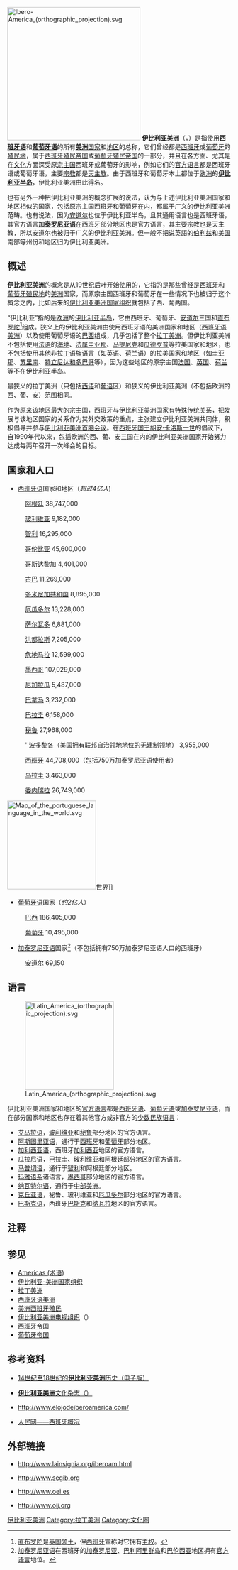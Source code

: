 {{noteTA
|T=zh-hans:伊比利亚美洲;zh-hk:伊比利亞美洲;zh-tw:伊比利美洲;
|1=zh-hans:伊比利亚美洲;zh-hk:伊比利亞美洲;zh-tw:伊比利美洲;
|2=zh-hans:伊比利亚;zh-hk:伊比利亞;zh-tw:伊比利;
}}
[[File:Ibero-America_(orthographic_projection).svg|300px]]
'''伊比利亚美洲'''（{{lang-es|'''Iberoamérica'''}}，{{lang-pt|'''Ibero-América'''}}）是指使用'''[[西班牙语|西班牙语]]'''和'''[[葡萄牙语|葡萄牙语]]'''的所有'''[[美洲|美洲]]'''[[国家|国家]]和[[地区|地区]]的总称，它们曾经都是[[西班牙|西班牙]]或[[葡萄牙|葡萄牙]]的[[殖民地|殖民地]]，属于[[西班牙殖民帝国|西班牙殖民帝国]]或[[葡萄牙殖民帝国|葡萄牙殖民帝国]]的一部分，并且在各方面、尤其是在[[文化|文化]]方面深受原[[宗主国|宗主国]]西班牙或葡萄牙的影响，例如它们的[[官方语言|官方语言]]都是西班牙语或葡萄牙语，主要[[宗教|宗教]]都是[[天主教|天主教]]。由于西班牙和葡萄牙本土都位于[[欧洲|欧洲]]的'''[[伊比利亚半岛|伊比利亚半岛]]'''，伊比利亚美洲由此得名。

也有另外一种把伊比利亚美洲的概念扩展的说法，认为与上述伊比利亚美洲国家和地区相似的国家，包括原宗主国西班牙和葡萄牙在内，都属于广义的伊比利亚美洲范畴。也有说法，因为[[安道尔|安道尔]]也位于伊比利亚半岛，且其通用语言也是西班牙语，其官方语言'''[[加泰罗尼亚语|加泰罗尼亚语]]'''在西班牙部分地区也是官方语言，其主要宗教也是天主教，所以安道尔也被归于广义的伊比利亚美洲。但一般不把说英語的[[伯利兹|伯利兹]]和[[美国|美国]]南部等州份和地区归为伊比利亚美洲。

==概述==

'''伊比利亚美洲'''的概念是从19世纪后叶开始使用的，它指的是那些曾经是[[西班牙|西班牙]]和[[葡萄牙|葡萄牙]][[殖民地|殖民地]]的[[美洲|美洲]]国家，而原宗主国西班牙和葡萄牙在一些情况下也被归于这个概念之内，比如后来的[[伊比利亚|伊比利亚]][[美洲国家组织|美洲国家组织]]就包括了西、葡两国。

“伊比利亚”指的是[[欧洲|欧洲]]的[[伊比利亚半岛|伊比利亚半岛]]，它由西班牙、葡萄牙、[[安道尔|安道尔]]三国和[[直布罗陀|直布罗陀]]<ref>[[直布罗陀|直布罗陀]]是[[英国|英国]][[领土|领土]]，但[[西班牙|西班牙]]宣称对它拥有[[主权|主权]]。</ref>组成。狭义上的伊比利亚美洲由使用西班牙语的美洲国家和地区（[[西班牙语美洲|西班牙语美洲]]）以及使用葡萄牙语的[[巴西|巴西]]组成，几乎包括了整个[[拉丁美洲|拉丁美洲]]。但伊比利亚美洲不包括使用[[法语|法语]]的[[海地|海地]]、[[法属圭亚那|法属圭亚那]]、[[马提尼克|马提尼克]]和[[瓜德罗普|瓜德罗普]]等拉美国家和地区，也不包括使用其他非[[拉丁语族|拉丁语族]][[语言|语言]]（如[[英语|英语]]、[[荷兰语|荷兰语]]）的拉美国家和地区（如[[圭亚那|圭亚那]]、[[苏里南|苏里南]]、[[特立尼达和多巴哥|特立尼达和多巴哥]]等），因为这些地区的原宗主国[[法国|法国]]、[[英国|英国]]、[[荷兰|荷兰]]等不在伊比利亚半岛。

最狭义的拉丁美洲（只包括[[西语|西语]]和[[葡语|葡语]]区）和狭义的伊比利亚美洲（不包括欧洲的西、葡、安）范围相同。

作为原来该地区最大的宗主国，西班牙与伊比利亚美洲国家有特殊传统关系，把发展与该地区国家的关系作为其外交政策的重点，主张建立伊比利亚美洲共同体，积极倡导并参与[[伊比利亞-美洲高峰會|伊比利亚美洲首脑会议]]。在[[西班牙国王|西班牙国王]][[胡安·卡洛斯一世|胡安·卡洛斯一世]]的倡议下，自1990年代以来，包括欧洲的西、葡、安三国在内的伊比利亚美洲国家开始努力达成每两年召开一次峰会的目标。

== 国家和人口 ==

*[[西班牙语|西班牙语]]国家和地区（''超过4亿人'')
: {{flagicon|Argentina}} [[阿根廷|阿根廷]] 38,747,000
: {{flagicon|Bolivia}} [[玻利维亚|玻利维亚]] 9,182,000
: {{flagicon|Chile}} [[智利|智利]] 16,295,000
: {{flagicon|Colombia}} [[哥伦比亚|哥伦比亚]] 45,600,000
: {{flagicon|Costa Rica}} [[哥斯达黎加|哥斯达黎加]] 4,401,000
: {{flagicon|Cuba}} [[古巴|古巴]] 11,269,000
: {{flagicon|Dominican Republic}} [[多米尼加共和国|多米尼加共和国]] 8,895,000
: {{flagicon|Ecuador}} [[厄瓜多尔|厄瓜多尔]] 13,228,000
: {{flagicon|El Salvador}} [[萨尔瓦多|萨尔瓦多]] 6,881,000
: {{flagicon|Honduras}} [[洪都拉斯|洪都拉斯]] 7,205,000
: {{flagicon|Guatemala}} [[危地马拉|危地马拉]] 12,599,000
: {{flagicon|Mexico}} [[墨西哥|墨西哥]] 107,029,000
: {{flagicon|Nicaragua}} [[尼加拉瓜|尼加拉瓜]] 5,487,000
: {{flagicon|Panama}} [[巴拿马|巴拿马]] 3,232,000
: {{flagicon|Paraguay}} [[巴拉圭|巴拉圭]] 6,158,000
: {{flagicon|Peru}} [[秘鲁|秘鲁]] 27,968,000
: {{flagicon|Puerto Rico}} ''[[波多黎各|波多黎各]]（[[美国|美国]][[境外领|拥有联邦自治领地地位的无建制领地]]） 3,955,000
: {{flagicon|Spain}} [[西班牙|西班牙]] 44,708,000（包括750万加泰罗尼亚语使用者）
: {{flagicon|Uruguay}} [[乌拉圭|乌拉圭]] 3,463,000
: {{flagicon|Venezuela}} [[委内瑞拉|委内瑞拉]] 26,749,000
[[File:Map_of_the_portuguese_language_in_the_world.svg|200px]]世界]]
*[[葡萄牙语|葡萄牙语]]国家（''约2亿人''）
: {{flagicon|Brazil}} [[巴西|巴西]] 186,405,000
: {{flagicon|Portugal}} [[葡萄牙|葡萄牙]] 10,495,000
*[[加泰罗尼亚语|加泰罗尼亚语]]国家<ref>[[加泰罗尼亚语|加泰罗尼亚语]]在西班牙的[[加泰罗尼亚|加泰罗尼亚]]、[[巴利阿里群岛|巴利阿里群岛]]和[[巴伦西亚|巴伦西亚]]地区拥有[[官方语言|官方语言]]地位。</ref>（不包括拥有750万加泰罗尼亚语人口的西班牙）
: {{flagicon|Andorra}} [[安道尔|安道尔]] 69,150

==语言==
[[File:Latin_America_(orthographic_projection).svg|200px]]

伊比利亚美洲国家和地区的[[官方语言|官方语言]]都是[[西班牙语|西班牙语]]、[[葡萄牙语|葡萄牙语]]或[[加泰罗尼亚语|加泰罗尼亚语]]，而在部分国家和地区也存在着其他官方或非官方的[[少数民族|少数民族]][[语言|语言]]：

*[[艾马拉语|艾马拉语]]，[[玻利维亚|玻利维亚]]和[[秘鲁|秘鲁]]部分地区的官方语言。
*[[阿斯图里亚语|阿斯图里亚语]]，通行于[[西班牙|西班牙]]和[[葡萄牙|葡萄牙]]部分地区。
*[[加利西亚语|加利西亚语]]，西班牙[[加利西亚|加利西亚]]地区的官方语言。
*[[瓜拉尼语|瓜拉尼语]]，[[巴拉圭|巴拉圭]]、玻利维亚和[[阿根廷|阿根廷]]部分地区的官方语言。
*[[马普切语|马普切语]]，通行于[[智利|智利]]和阿根廷部分地区。
*[[玛雅语系|玛雅语系]]诸语言，[[墨西哥|墨西哥]]部分地区的官方语言。
*[[纳瓦特尔语|纳瓦特尔语]]，通行于[[中部美洲|中部美洲]]。
*[[克丘亚语|克丘亚语]]，秘鲁、玻利维亚和[[厄瓜多尔|厄瓜多尔]]部分地区的官方语言。
*[[巴斯克语|巴斯克语]]，西班牙[[巴斯克自治區|巴斯克]]和[[纳瓦拉|纳瓦拉]]地区的官方语言。

==注释==
<div style="font-size:small">
<references/>
</div>

==参见==

*[[Americas_(术语)|Americas (术语)]]
*[[伊比利亚-美洲国家组织|伊比利亚-美洲国家组织]]
*[[拉丁美洲|拉丁美洲]]
*[[西班牙语美洲|西班牙语美洲]]
*[[美洲西班牙殖民|美洲西班牙殖民]]
*[[伊比利亚美洲电视组织|伊比利亚美洲电视组织]]（{{lang|es|OTI}}）
*[[西班牙帝国|西班牙帝国]]
*[[葡萄牙帝国|葡萄牙帝国]]

==参考资料==
*{{es}} [http://www.puc.cl/sw_educ/historia/iberoamerica/index.html 14世纪至18世纪的'''伊比利亚美洲'''历史（电子版）] {{Wayback|url=http://www.puc.cl/sw_educ/historia/iberoamerica/index.html |date=20071212101217 }}
*{{es}} [https://web.archive.org/web/20090220001828/http://www.campus-oei.org/pensariberoamerica/ '''伊比利亚美洲'''文化杂志（''{{lang|es|Pensar Iberoamerica}}''）] 
*{{es}} http://www.elojodeiberoamerica.com/ {{Wayback|url=http://www.elojodeiberoamerica.com/ |date=20210213213516 }}
*{{zh-hans}} [http://www.people.com.cn/GB/shizheng/8198/28747/28749/1964008.html  人民网——西班牙概况] {{Wayback|url=http://www.people.com.cn/GB/shizheng/8198/28747/28749/1964008.html |date=20181001155900 }}

==外部链接==
{{commonscat|Iberoamérica}}
*{{es}} http://www.lainsignia.org/iberoam.html {{Wayback|url=http://www.lainsignia.org/iberoam.html |date=20210129025300 }}
*{{es}} http://www.segib.org {{Wayback|url=http://www.segib.org/ |date=20210218000440 }}
*{{es}} http://www.oei.es {{Wayback|url=http://www.oei.es/ |date=20201126183919 }}
*{{es}} http://www.oij.org {{Wayback|url=http://www.oij.org/ |date=20210214010952 }}

{{世界分区}}
[[Category:伊比利亚美洲|]]
[[Category:拉丁美洲|Category:拉丁美洲]]
[[Category:文化圈|Category:文化圈]]